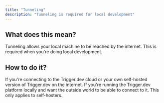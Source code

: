```yaml
---
title: "Tunneling"
description: "Tunneling is required for local development"
---
```


## What does this mean?

Tunneling allows your local machine to be reached by the internet. This is required when you're doing local development.

## How to do it?

<CardGroup cols={2}>
  <Card
    title="Local development"
    icon="webhook"
    href="/documentation/guides/tunneling-localhost"
  >
    If you're connecting to the Trigger.dev cloud or your own self-hosted
    version of Trigger.dev on the internet.
  </Card>
  <Card
    title="Running the Trigger.dev platform locally"
    icon="webhook"
    href="/documentation/guides/tunneling-platform"
  >
    If you're running the Trigger.dev platform locally and want the outside
    world to be able to connect to it. This only applies to self-hosters.
  </Card>
</CardGroup>
